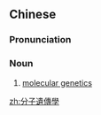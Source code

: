 {{also|分子遗传学}}
==Chinese==
{{zh-forms|s=分子遗传学|type=23}}

===Pronunciation===
{{zh-pron
|m=fēnzǐyíchuánxué
|mn=
|c=
|cat=n
}}

===Noun===
{{zh-noun}}

# [[molecular genetics]]

[[zh:分子遺傳學]]